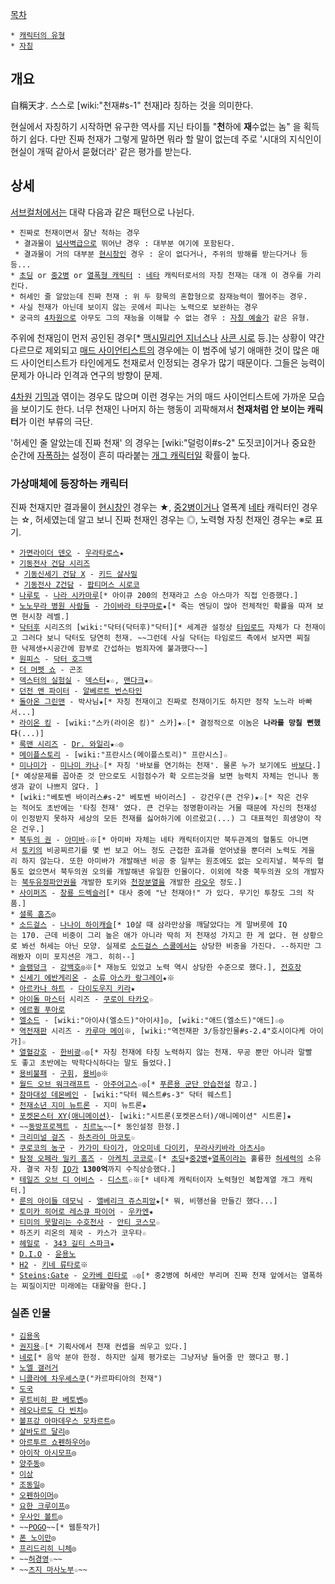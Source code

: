 [[목차]]

 * [[캐릭터의 유형]]
 * [[자칭]]

== 개요 ==
自稱天才. 스스로 [wiki:"천재#s-1" 천재]라 칭하는 것을 의미한다.

현실에서 자칭하기 시작하면 유구한 역사를 지닌 타이틀 "'''천'''하에 '''재'''수없는 놈" 을 획득하기 쉽다. 다만 진짜 천재가 그렇게 말하면 뭐라 할 말이 없는데 주로 '시대의 지식인이 현실이 개떡 같아서 묻혔더라' 같은 평가를 받는다.

== 상세 ==
[[서브컬처]]에서는 대략 다음과 같은 패턴으로 나뉜다.

 * 진짜로 천재이면서 잘난 척하는 경우
  * 결과물이 [[넘사벽]]급으로 뛰어난 경우 : 대부분 여기에 포함된다.
  * 결과물이 거의 대부분 [[현시창]]인 경우 : 운이 없다거나, 주위의 방해를 받는다거나 등등...
 * [[초딩]] or [[중2병]] or [[열폭형 캐릭터]] : [[네타]] 캐릭터로서의 자칭 천재는 대개 이 경우를 가리킨다.
 * 허세인 줄 알았는데 진짜 천재 : 위 두 항목의 혼합형으로 잠재능력이 쩔어주는 경우.
 * 사실 천재가 아닌데 보이지 않는 곳에서 피나는 노력으로 보완하는 경우
 * 궁극의 [[4차원]]으로 아무도 그의 재능을 이해할 수 없는 경우 : [[자칭 예술가]] 같은 유형.

주위에 천재임이 먼저 공인된 경우[* [[맥시밀리언 지너스]]나 [[사콘 시로]] 등.]는 상황이 약간 다르므로 제외되고 [[매드 사이언티스트]]의 경우에는 이 범주에 넣기 애매한 것이 많은 매드 사이언티스트가 타인에게도 천재로서 인정되는 경우가 많기 때문이다. 그들은 능력이 문제가 아니라 인격과 연구의 방향이 문제.

[[4차원]] [[기믹]]과 엮이는 경우도 많으며 이런 경우는 거의 매드 사이언티스트에 가까운 모습을 보이기도 한다. 너무 천재인 나머지 하는 행동이 괴팍해져서 '''천재처럼 안 보이는 캐릭터'''가 이런 부류의 극단.

'허세인 줄 알았는데 진짜 천재' 의 경우는 [wiki:"덜렁이#s-2" 도짓코]이거나 중요한 순간에 [[자폭]]하는 설정이 흔히 따라붙는 [[개그 캐릭터]]일 확률이 높다. 

=== 가상매체에 등장하는 캐릭터 ===
진짜 천재지만 결과물이 [[현시창]]인 경우는 ★, [[중2병]]이거나 열폭계 [[네타]] 캐릭터인 경우는 ☆, 허세였는데 알고 보니 진짜 천재인 경우는 ◎, 노력형 자칭 천재인 경우는 ※로 표기.

 * [[가면라이더 덴오]] - [[우라타로스]]★
 * [[기동전사 건담 시리즈]]
  * [[기동신세기 건담 X]] - [[키드 살사밀]]
  * [[기동전사 Z건담]] - [[팝티머스 시로코]]
 * [[나루토]] - [[나라 시카마루]][* 아이큐 200의 천재라고 스승 아스마가 직접 인증했다.]
 * [[노노무라 병원 사람들]] - [[가이바라 타쿠마로]]★[* 죽는 엔딩이 많아 전체적인 확률을 따져 보면 현시창 레벨.]
 * [[닥터후]] 시리즈의 [wiki:"닥터(닥터후)"닥터][* 세계관 설정상 [[타임로드]] 자체가 다 천재이고 그러다 보니 닥터도 당연히 천재. ~~그런데 사실 닥터는 타임로드 측에서 보자면 찌질한 낙제생+시공간에 함부로 간섭하는 범죄자에 불과했다~~]
 * [[원피스]] - [[닥터 호그백]]
 * [[더 머펫 쇼]] - 곤조
 * [[덱스터의 실험실]] - [[덱스터]]★☆, [[맨다크]]★☆
 * [[던전 앤 파이터]] - [[알베르트 번스타인]]
 * [[돌아온 그린맨]] - 박사님★[* 자칭 천재이고 진짜로 천재이기도 하지만 정작 노느라 바빠서...]
 * [[라이온 킹]] - [wiki:"스카(라이온 킹)" 스카]★☆[* 결정적으로 이놈은 '''나라를 망칠 뻔했다'''(...)]
 * [[록맨 시리즈]] - [[Dr. 와일리]]★☆◎
 * [[메이플스토리]] - [wiki:"프란시스(메이플스토리)" 프란시스]☆
 * [[미나미가]] - [[미나미 카나]]☆[* 자칭 '바보를 연기하는 천재'. 물론 누가 보기에도 [[바보]]다.][* 예상문제를 꼽아준 것 만으로도 시험점수가 확 오르는것을 보면 능력치 자체는 언니나 동생과 같이 나쁘지 않다. ]
 * [wiki:"베토벤 바이러스#s-2" 베토벤 바이러스] - 강건우(큰 건우)★☆[* 작은 건우는 적어도 초반에는 '타칭 천재' 였다. 큰 건우는 정명환이라는 거물 때문에 자신의 천재성이 인정받지 못하자 세상의 모든 천재를 싫어하기에 이르렀고(...) 그 대표적인 희생양이 작은 건우.]
 * [[북두의 권]] - [[아미바]]☆※[* 아미바 자체는 네타 캐릭터이지만 북두관계의 혈통도 아니면서 [[토키]]의 비공찌르기를 몇 번 보고 어느 정도 근접한 효과를 얻어냈을 뿐더러 노력도 게을리 하지 않는다. 또한 아미바가 개발해낸 비공 중 일부는 원조에도 없는 오리지널. 북두의 혈통도 없으면서 북두의권 오의를 개발해낸 유일한 인물이다. 이외에 작중 북두의권 오의 개발자는 [[북두유정파안권]]을 개발한 토키와 [[천장분열]]을 개발한 [[라오우]] 정도.]
 * [[사이퍼즈]] - [[창룡 드렉슬러]][* 대사 중에 "난 천재야!" 가 있다. 무기인 투창도 그의 작품.]
 * [[셜록 홈즈]]◎
 * [[소드걸스]] - [[나나이 하이캐슬]][* 10살 때 삼라만상을 깨달았다는 게 말버릇에 IQ는 170. 근데 비중이 그리 높은 애가 아니라 딱히 저 천재성 가지고 한 게 없다. 현 상황으로 봐선 허세는 아닌 모양. 실제로 [[소드걸스 스쿨]]에서는 상당한 비중을 가진다. --하지만 그래봤자 이미 포지션은 개그. 히히--]
 * [[슬램덩크]] - [[강백호]]◎※[* 재능도 있었고 노력 역시 상당한 수준으로 했다.], [[전호장]]
 * [[신세기 에반게리온]] - [[소류 아스카 랑그레이]]★※
 * [[아르카나 하트]] - [[다이도우지 키라]]★
 * [[아이돌 마스터]] 시리즈 - [[쿠로이 타카오]]☆
 * [[에르퀼 푸아로]]
 * [[엘소드]] - [wiki:"아이샤(엘소드)"아이샤]◎, [wiki:"애드(엘소드)"애드]☆◎
 * [[역전재판]] 시리즈 - [[카루마 메이]]※, [wiki:"역전재판 3/등장인물#s-2.4"호시이다케 아이가]☆
 * [[열혈강호]] - [[한비광]]☆◎[* 자칭 천재에 타칭 노력하지 않는 천재. 무공 뿐만 아니라 말빨도 좋고 초반에는 박학다식하다는 말도 들었다.]
 * [[용비불패]] - [[구휘]], [[용비]]◎※ 
 * [[월드 오브 워크래프트]] - [[아주어고스]]☆◎[* [[푸른용 군단 안습전설]] 참고.]
 * [[참마대성 데몬베인]] - [wiki:"닥터 웨스트#s-3" 닥터 웨스트]
 * [[천재소년 지미 뉴트론]] - 지미 뉴트론★
 * [[포켓몬스터 XY(애니메이션)]]- [wiki:"시트론(포켓몬스터)/애니메이션" 시트론]★
 * ~~[[동방프로젝트]] - [[치르노]]~~[* 동인설정 한정.]
 * [[크리미널 걸즈]] - [[하츠라이 마코토]]☆
 * [[쿠로코의 농구]] - [[카가미 타이가]], [[아오미네 다이키]], [[무라사키바라 아츠시]]◎
 * [[탐정 오페라 밀키 홈즈]] - [[아케치 코코로]]☆[* [[초딩]]+[[중2병]]+[[열폭]]이라는 훌륭한 [[허세력]]의 소유자. 결국 자칭 [[IQ]]가 '''1300억'''까지 수직상승했다.]
 * [[테일즈 오브 디 어비스]] - [[디스트]]☆※[* 네타계 캐릭터이자 노력형인 복합계열 개그 캐릭터.]
 * [[룬의 아이들 데모닉]] - [[앨베리크 쥬스피앙]]★[* 뭐, 비행선을 만들긴 했다...]
 * [[토미카 히어로 레스큐 파이어]] - [[우카엔]]★
 * [[티미의 못말리는 수호천사]] - [[안티 코스모]]☆
 * 하즈키 리온의 제국 - 카스가 코우타☆
 * [[헤일로]] - [[343 길티 스파크]]★
 * [[D.I.O]] - [[윤용노]]
 * [[H2]] - [[키네 류타로]]※
 * [[Steins;Gate]] - [[오카베 린타로]] ☆◎[* 중2병에 허세만 부리며 진짜 천재 앞에서는 열폭하는 찌질이지만 미래에는 대활약을 한다.]
=== 실존 인물 ===
 * [[김용옥]]
 * [[권지용]]☆[* 기획사에서 천재 컨셉을 씌우고 있다.]
 * [[네로]][* 음악 분야 한정. 하지만 실제 평가로는 그냥저냥 들어줄 만 했다고 평.]
 * [[노엘 갤러거]]
 * [[니콜라에 차우셰스쿠]]("카르파티아의 천재")
 * [[도국]]
 * [[루트비히 판 베토벤]]◎
 * [[레오나르도 다 빈치]]◎
 * [[볼프강 아마데우스 모차르트]]◎
 * [[살바도르 달리]]◎
 * [[아르투르 쇼펜하우어]]◎
 * [[아이작 아시모프]]◎
 * [[양주동]]◎
 * [[이상]]
 * [[조동일]]◎
 * [[오펜하이머]]◎
 * [[요한 크루이프]]◎
 * [[우사인 볼트]]◎
 * ~~[[POGO]]~~[* 웹툰작가]
 * [[폰 노이만]]◎
 * [[프리드리히 니체]]◎
 * ~~[[허경영]]☆~~
 * ~~[[츠지 마사노부]]☆~~

